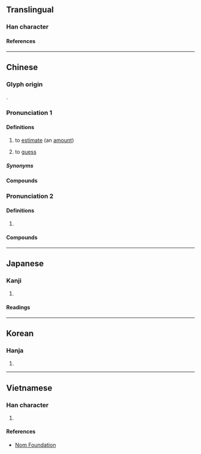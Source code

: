 {{character info}}
==Translingual==

===Han character===
{{Han char|rn=9|rad=人|as=05|sn=7|four=24260|canj=OJR|ids=⿰亻古}}

====References====
{{Han ref|kx=0096.170|dkj=00467|dj=0205.010|hdz=10129.150|uh=4F30}}

----

==Chinese==
{{zh-forms}}

===Glyph origin===
{{Han etym}}
{{Han compound|亻|古|ls=psc|c1=s|c2=p}}.

===Pronunciation 1===
{{zh-pron
|m=gū,gǔ,2nb=variant in Taiwan
|m-s=gu3
|c=gu2
|c-t=gu2
|h=pfs=kû
|md=gū
|mn=kó͘
|mn-t=gou2/gou1
|mn-t_note=gou1 - alternative reading
|w=2ku
|mc=y
|oc=y
|cat=v
}}

====Definitions====
{{zh-hanzi}}

# to [[estimate]] (an [[amount]])
# {{lb|zh|Cantonese}} to [[guess]]
#: {{zh-x|估 都 估 到{dou3-2} 㗎 啦！|Any fool could have '''guessed''' correctly!|C}}

=====Synonyms=====
{{zh-dial|猜}}

====Compounds====
{{zh-der|fold=1|公估局|估中|彈觔估兩|估稅|估價單|彈斤估兩|估價行|估倧|估單|估喝|估價|估摸|估計|低估|估倒|估測|估量|估著眼|勘估|估算|估堆兒|估客|抄估|掂斤估兩|推估|略估|難以估計|高估|資產重估|預估|評估|論斤估兩}}

===Pronunciation 2===
{{zh-pron
|m=gù
|c=gu3
|cat=a
}}

====Definitions====
{{zh-hanzi}}

# {{zh-only|估衣|[[secondhand]] [[clothes]] for sale}}

====Compounds====
{{zh-der|fold=1|估衣鋪|估衣}}

----

==Japanese==

===Kanji===
{{ja-kanji|grade=|rs=人05}}

# {{rfdef|ja|sort=人05}}

====Readings====
{{ja-readings
|goon=く
|kanon=こ
|kun=あきな-う, あた-い
}}

----

==Korean==

===Hanja===
{{ko-hanja|고}}

# {{rfdef|ko|sort=人05}}

----

==Vietnamese==

===Han character===
{{vi-readings|reading=[[cô]], [[cố]]|rs=人05}}

# {{rfdef|vi|sort=人05}}

====References====
* [http://nomfoundation.org/common/nom_details.php?codepoint=4f30 Nom Foundation]
